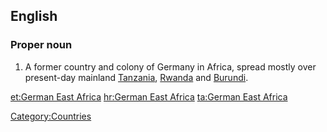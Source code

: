 ==English==
{{wikipedia}}
===Proper noun===
{{en-proper noun|sg=[[German]] [[East]] [[Africa]]}}

# A former country and colony of Germany in Africa, spread mostly over present-day mainland [[Tanzania]], [[Rwanda]] and [[Burundi]].

[[Category:Countries]]

[[et:German East Africa]]
[[hr:German East Africa]]
[[ta:German East Africa]]
